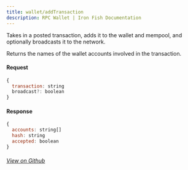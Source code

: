 ```yaml
---
title: wallet/addTransaction
description: RPC Wallet | Iron Fish Documentation
---
```


Takes in a posted transaction, adds it to the wallet and mempool, and optionally broadcasts it to the network.

Returns the names of the wallet accounts involved in the transaction.

#### Request

```js
{
  transaction: string
  broadcast?: boolean
}
```

#### Response

```js
{
  accounts: string[]
  hash: string
  accepted: boolean
}
```

###### [View on Github](https://github.com/iron-fish/ironfish/blob/master/ironfish/src/rpc/routes/wallet/addTransaction.ts)
